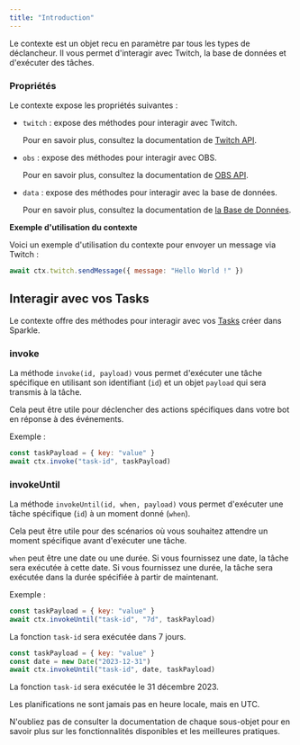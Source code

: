 ```yaml
---
title: "Introduction"
---
```


Le contexte est un objet recu en paramètre par tous les types de déclancheur. Il vous permet d'interagir avec Twitch, la base de données et d'exécuter des tâches.

### Propriétés

Le contexte expose les propriétés suivantes :

- `twitch` : expose des méthodes pour interagir avec Twitch.

  Pour en savoir plus, consultez la documentation de [Twitch API](/docs/twitch).

- `obs` : expose des méthodes pour interagir avec OBS.

  Pour en savoir plus, consultez la documentation de [OBS API](/docs/twitch).

- `data` : expose des méthodes pour interagir avec la base de données.

  Pour en savoir plus, consultez la documentation de [la Base de Données](/docs/database).

**Exemple d'utilisation du contexte**

Voici un exemple d'utilisation du contexte pour envoyer un message via Twitch :

```javascript
await ctx.twitch.sendMessage({ message: "Hello World !" })
```

## Interagir avec vos Tasks

Le contexte offre des méthodes pour interagir avec vos [Tasks](/logics/task) créer dans Sparkle.

### invoke

La méthode `invoke(id, payload)` vous permet d'exécuter une tâche spécifique en utilisant son identifiant (`id`) et un objet `payload` qui sera transmis à la tâche.

Cela peut être utile pour déclencher des actions spécifiques dans votre bot en réponse à des événements.

Exemple :

```javascript
const taskPayload = { key: "value" }
await ctx.invoke("task-id", taskPayload)
```

### invokeUntil

La méthode `invokeUntil(id, when, payload)` vous permet d'exécuter une tâche spécifique (`id`) à un moment donné (`when`).

Cela peut être utile pour des scénarios où vous souhaitez attendre un moment spécifique avant d'exécuter une tâche.

`when` peut être une date ou une durée. Si vous fournissez une date, la tâche sera exécutée à cette date. Si vous fournissez une durée, la tâche sera exécutée dans la durée spécifiée à partir de maintenant.

Exemple :

```javascript
const taskPayload = { key: "value" }
await ctx.invokeUntil("task-id", "7d", taskPayload)
```

La fonction `task-id` sera exécutée dans 7 jours.

```javascript
const taskPayload = { key: "value" }
const date = new Date("2023-12-31")
await ctx.invokeUntil("task-id", date, taskPayload)
```

La fonction `task-id` sera exécutée le 31 décembre 2023.

<Note>Les planifications ne sont jamais pas en heure locale, mais en UTC.</Note>

N'oubliez pas de consulter la documentation de chaque sous-objet pour en savoir plus sur les fonctionnalités disponibles et les meilleures pratiques.

